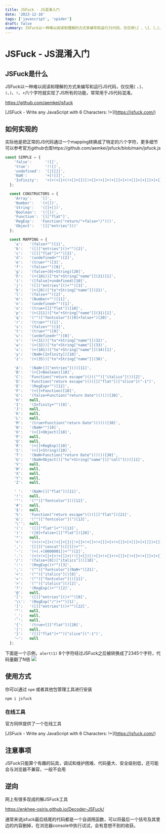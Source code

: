 ```yaml
---
title: JSFuck - JS混淆入门
date: '2023-12-10'
tags: ['javascript', 'spider']
draft: false
summary: JSFuck以一种难以阅读和理解的方式来编写和运行JS代码，仅仅用\[ 、\]、(、)、!、+六个字符就实现了JS所有的功能
---
```

# JSFuck - JS混淆入门

## JSFuck是什么

JSFuck以一种难以阅读和理解的方式来编写和运行JS代码，仅仅用`[` 、`]`、`(`、`)`、`!`、`+`六个字符就实现了JS所有的功能，常常用于JS代码混淆。

https://github.com/aemkei/jsfuck

[JSFuck - Write any JavaScript with 6 Characters: []()!+](https://jsfuck.com/)

## 如何实现的

实际他是把正常的JS代码通过一个mapping转换成了特定的六个字符，更多细节可以参考官方github仓库https://github.com/aemkei/jsfuck/blob/main/jsfuck.js

```jsx
const SIMPLE = {
    'false':      '![]',
    'true':       '!![]',
    'undefined':  '[][[]]',
    'NaN':        '+[![]]',
    'Infinity':   '+(+!+[]+(!+[]+[])[!+[]+!+[]+!+[]]+[+!+[]]+[+[]]+[+[]]+[+[]])' // +"1e1000"
  };

  const CONSTRUCTORS = {
    'Array':    '[]',
    'Number':   '(+[])',
    'String':   '([]+[])',
    'Boolean':  '(![])',
    'Function': '[]["flat"]',
    'RegExp':   'Function("return/"+false+"/")()',
    'Object':	'[]["entries"]()'
  };

  const MAPPING = {
    'a':   '(false+"")[1]',
    'b':   '([]["entries"]()+"")[2]',
    'c':   '([]["flat"]+"")[3]',
    'd':   '(undefined+"")[2]',
    'e':   '(true+"")[3]',
    'f':   '(false+"")[0]',
    'g':   '(false+[0]+String)[20]',
    'h':   '(+(101))["to"+String["name"]](21)[1]',
    'i':   '([false]+undefined)[10]',
    'j':   '([]["entries"]()+"")[3]',
    'k':   '(+(20))["to"+String["name"]](21)',
    'l':   '(false+"")[2]',
    'm':   '(Number+"")[11]',
    'n':   '(undefined+"")[1]',
    'o':   '(true+[]["flat"])[10]',
    'p':   '(+(211))["to"+String["name"]](31)[1]',
    'q':   '("")["fontcolor"]([0]+false+")[20]',
    'r':   '(true+"")[1]',
    's':   '(false+"")[3]',
    't':   '(true+"")[0]',
    'u':   '(undefined+"")[0]',
    'v':   '(+(31))["to"+String["name"]](32)',
    'w':   '(+(32))["to"+String["name"]](33)',
    'x':   '(+(101))["to"+String["name"]](34)[1]',
    'y':   '(NaN+[Infinity])[10]',
    'z':   '(+(35))["to"+String["name"]](36)',

    'A':   '(NaN+[]["entries"]())[11]',
    'B':   '(+[]+Boolean)[10]',
    'C':   'Function("return escape")()(("")["italics"]())[2]',
    'D':   'Function("return escape")()([]["flat"])["slice"]("-1")',
    'E':   '(RegExp+"")[12]',
    'F':   '(+[]+Function)[10]',
    'G':   '(false+Function("return Date")()())[30]',
    'H':   null,
    'I':   '(Infinity+"")[0]',
    'J':   null,
    'K':   null,
    'L':   null,
    'M':   '(true+Function("return Date")()())[30]',
    'N':   '(NaN+"")[0]',
    'O':   '(+[]+Object)[10]',
    'P':   null,
    'Q':   null,
    'R':   '(+[]+RegExp)[10]',
    'S':   '(+[]+String)[10]',
    'T':   '(NaN+Function("return Date")()())[30]',
    'U':   '(NaN+Object()["to"+String["name"]]["call"]())[11]',
    'V':   null,
    'W':   null,
    'X':   null,
    'Y':   null,
    'Z':   null,

    ' ':   '(NaN+[]["flat"])[11]',
    '!':   null,
    '"':   '("")["fontcolor"]()[12]',
    '#':   null,
    '$':   null,
    '%':   'Function("return escape")()([]["flat"])[21]',
    '&':   '("")["fontcolor"](")[13]',
    '\'':  null,
    '(':   '([]["flat"]+"")[13]',
    ')':   '([0]+false+[]["flat"])[20]',
    '*':   null,
    '+':   '(+(+!+[]+(!+[]+[])[!+[]+!+[]+!+[]]+[+!+[]]+[+[]]+[+[]])+[])[2]',
    ',':   '[[]]["concat"]([[]])+""',
    '-':   '(+(.+[0000001])+"")[2]',
    '.':   '(+(+!+[]+[+!+[]]+(!![]+[])[!+[]+!+[]+!+[]]+[!+[]+!+[]]+[+[]])+[])[+!+[]]',
    '/':   '(false+[0])["italics"]()[10]',
    ':':   '(RegExp()+"")[3]',
    ';':   '("")["fontcolor"](NaN+")[21]',
    '<':   '("")["italics"]()[0]',
    '=':   '("")["fontcolor"]()[11]',
    '>':   '("")["italics"]()[2]',
    '?':   '(RegExp()+"")[2]',
    '@':   null,
    '[':   '([]["entries"]()+"")[0]',
    '\\':  '(RegExp("/")+"")[1]',
    ']':   '([]["entries"]()+"")[22]',
    '^':   null,
    '_':   null,
    '`':   null,
    '{':   '(true+[]["flat"])[20]',
    '|':   null,
    '}':   '([]["flat"]+"")["slice"]("-1")',
    '~':   null
  };
```

下面是一个示例，`alert(1)` 8个字符经过JSFuck之后被转换成了2345个字符，代码量翻了N倍
![](/static/images/jsfuck.jpg)


## 使用方式

你可以通过 `npm` 或者其他包管理工具进行安装

```shell
npm i jsfuck
```

### 在线工具

官方同样提供了一个在线工具

[JSFuck - Write any JavaScript with 6 Characters: []()!+](https://jsfuck.com/)

## 注意事项

JSFuck只能算个有趣的玩具，调试和维护困难、代码量大、安全级别低，还可能会与浏览器不兼容，一般不会用

## 逆向

网上有很多现成的解JSFuck工具

https://enkhee-osiris.github.io/Decoder-JSFuck/

通常来说jsfuck最后结尾的代码都是一个自调用函数，可以将最后一个括号及其里边的内容删掉，在浏览器console中执行试试，会有意想不到的收获。